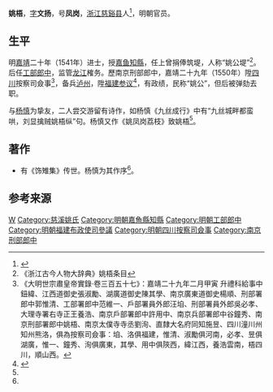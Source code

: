 '''姚梧'''，[[表字|字]]'''文扬'''，号'''凤岗'''，[[浙江|浙江]][[慈谿县|慈谿县]]人<ref name="yao">{{cite web|url=http://www.literature.org.cn/Article.aspx?ID=52790|title=杨慎交游考|publisher=中国文学网|deadurl=yes|archiveurl=https://archive.is/20150629213224/http://www.literature.org.cn/Article.aspx?ID=52790|archivedate=2015-06-29|access-date=2015-06-29}}</ref>，明朝官员。

==生平==
明[[嘉靖|嘉靖]]二十年（1541年）进士，授[[嘉鱼|嘉鱼]][[知縣|知縣]]，任上曾捐俸筑堤，人称“姚公堤”<ref>《浙江古今人物大辞典》姚梧条目</ref>。后任[[工部郎中|工部郎中]]，监管[[龙江关|龙江]]榷务。歷南京刑部郎中，嘉靖二十九年（1550年）陞[[四川|四川]]按察司僉事<ref>《大明世宗肅皇帝實錄·卷三百五十七》：嘉靖二十九年二月甲寅 升禮科給事中鈕緯、江西道御史張淑勵、湖廣道御史陳其學、南京廣東道御史楊順、刑部署郎中郭惟清、工部署郎中范維一、戶部署員外郎汪垍、刑部署員外郎吳必孝、大理寺署右寺正王養浩、南京戶部署郎中許用中、南京兵部署郎中谷鐘秀、南京刑部署郎中姚梧、南京太僕寺寺丞劉洵、直隸大名府同知施昱、四川潼川州知州熊洛，俱為按察司僉事：垍、洛俱福建，惟清、淑勵俱河南，必孝、昱俱湖廣，惟一、鐘秀、洵俱廣東，其學、用中俱陝西，緯江西，養浩雲南，梧四川，順山西。</ref>，备兵[[泸州|泸州]]，陞[[福建|福建]][[参议|参议]]<ref>{{cite web |url=http://www.fjsq.gov.cn/ShowText.asp?ToBook=6030&index=76& |title=福州府志(清·乾隆)  职官二 |publisher=福建省情资料库 |author=地方志之窗 }}{{Dead link|date=2019年12月 |bot=InternetArchiveBot |fix-attempted=yes }}</ref>，有政绩，民称“姚公”，但后被弹劾去职。

与[[杨慎|杨慎]]为挚友，二人尝交游留有诗作，如杨慎《九丝成行》中有“九丝城畔都蛮哄，刘显擒贼姚梧纵”句。杨慎又作《姚凤岗荔枝》致姚梧<ref name="yao"/>。

==著作==
* 有《饰雉集》传世。杨慎为其作序<ref name="yao"/>。

==参考来源==
{{reflist|2}}

{{嘉靖二十年辛丑科殿试金榜}}

{{Authority control}}
{{DEFAULTSORT:Yao姚}}
[[Category:姚姓|W]]
[[Category:慈溪姚氏|Category:慈溪姚氏]]
[[Category:明朝嘉魚縣知縣|Category:明朝嘉魚縣知縣]]
[[Category:明朝工部郎中|Category:明朝工部郎中]]
[[Category:明朝福建布政使司參議|Category:明朝福建布政使司參議]]
[[Category:明朝四川按察司僉事|Category:明朝四川按察司僉事]]
[[Category:南京刑部郎中|Category:南京刑部郎中]]